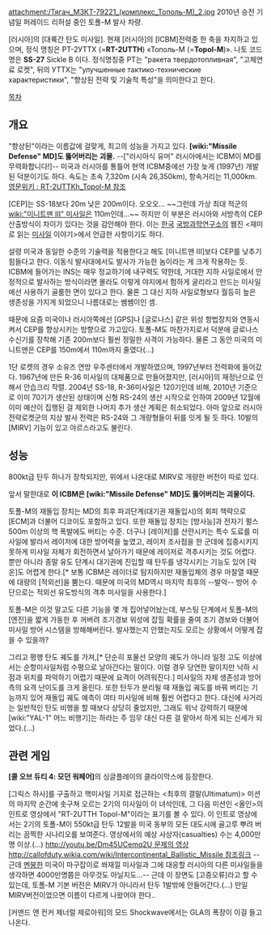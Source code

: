 attachment:/Тягач_МЗКТ-79221_(комплекс_Тополь-М)_2.jpg
2010년 승전 기념일 퍼레이드 리허설 중인 토폴-M 발사 차량.

{{{#!html
<iframe width="425" height="349" src="http://www.youtube.com/embed/hesaGoYfyV8" frameborder="0" allowfullscreen></iframe>
}}}
[러시아]의 [대륙간 탄도 미사일]. 현재 [러시아]의 [ICBM]전력중 한 축을 차지하고 있으며, 정식 명칭은 РТ-2УТТХ (='''RT-2UTTH''') «Тополь-М (='''Topol-M''')». 나토 코드명은 '''SS-27''' Sickle B 이다. 정식명칭중 РТ는 "ракета твердотопливная", "고체연료 로켓", 뒤의 УТТХ는 "улучшенные тактико-технические характеристики", "향상된 전략 및 기술적 특성"을 의미한다고 한다. 

[[목차]]
== 개요 ==
"향상된"이라는 이름값에 걸맞게, 최고의 성능을 가지고 있다. '''[wiki:"Missile Defense" MD]도 뚫어버리는 괴물.''' --["러시아식 유머" 러시아에서는 ICBM이 MD를 무력화합니다!]-- 미국과 러시아를 통틀어 현역 ICBM중에선 가장 늦게 (1997년) 개발된 덕분이기도 하다. 속도는 초속 7,320m (시속 26,350km), 항속거리는 11,000km. [http://en.wikipedia.org/wiki/RT-2UTTKh_Topol-M 영문위키 : RT-2UTTKh_Topol-M 참조]

[CEP]는 SS-18보다 20m 낮은 200m이다. 오오오... ~~그런데 가상 최대 적군의 [[wiki:"미니트맨 III" 미사일]]은 110m인데...~~ 하지만 이 부분은 러시아와 서방측의 CEP 산출방식이 차이가 있다는 것을 감안해야 한다. 이는 [[한국]] [[국방과학연구소]]의 웹진 <재미로 읽는 [[미사일]] 이야기>에서 언급한 사항이기도 하다. 

설령 미국과 동일한 수준의 기술력을 적용한다고 해도 [미니트맨 III]보다 CEP를 낮추기 힘들다고 한다. 이동식 발사대에서도 발사가 가능한 놈이라는 게 크게 작용하는 듯. ICBM에 들어가는 INS는 매우 정교하기에 내구력도 약한데, 거대한 지하 사일로에서 안정적으로 발사하는 방식이라면 몰라도 이렇게 야지에서 험하게 굴리라고 만드는 미사일에선 사용하기 골룸한 면이 있다고 한다. 물론 그 대신 지하 사일로형보다 월등히 높은 생존성을 가지게 되었으니 나름대로는 쌤쌤이인 셈.

때문에 요즘 미국이나 러시아쪽에선 [GPS]나 [글로나스] 같은 위성 항법장치와 연동시켜서 CEP를 향상시키는 방향으로 가고있다. 토폴-M도 마찬가지로서 덕분에 글로나스 수신기를 장착해 기존 200m보다 훨씬 정밀한 사격이 가능하다. 물론 그 동안 미국의 미니트맨은 CEP를 150m에서 110m까지 줄였다(...)

1단 로켓의 경우 소유즈 연방 우주센터에서 개발하였으며, 1997년부터 전력화에 들어갔다. 1967년에 만든 R-36 미사일의 대체품으로 만들어졌지만, [러시아]의 재정난으로 인해서 안습크리 작렬. 2004년 SS-18, R-36미사일은 120기인데 비해, 2010년 기준으로 이미 70기가 생산된 상태이며 신형 RS-24의 생산 시작으로 인하여 2009년 12월에 이미 예산이 집행된 걸 제외한 나머지 추가 생산 계획은 취소되었다. 아마 앞으로 러시아 전략로켓군의 지상 발사 전력은 RS-24와 그 개량형들이 뒤를 잇게 될 듯 하다. 10발의 [MIRV] 기능이 있고 야르스라고도 불린다.

== 성능 ==
800kt급 탄두 하나가 장착되지만, 위에서 나온대로 MIRV로 개량한 버전이 따로 있다.

앞서 말한대로 '''이 ICBM은 [wiki:"Missile Defense" MD]도 뚫어버리는 괴물이다.'''

토폴-M의 재돌입 장치는 MD의 최후 파괴단계(대기권 재돌입시)의 회피 책략으로 [ECM]과 더불어 디코이도 포함하고 있다. 또한 재돌입 장치는 [방사능]과 전자기 펄스 500m 이상의 핵 폭발에도 버티는 수준. 더구나 [레이저]를 산란시키는 특수 도료를 미사일에 발라서 레이저에 대한 방어력을 높였고, 레이저 조사점을 한 군데에 집중시키지 못하게 미사일 자체가 회전하면서 날아가기 때문에 레이저로 격추시키는 것도 어렵다. 뿐만 아니라 종말 유도 단계시 대기권에 진입할 때 탄두를 냉각시키는 기능도 있어 [락온]도 어렵게 한다.[* 보통 ICBM은 레이더로 탐지하지만 재돌입체의 경우 마찰열 때문에 대량의 [적외선]을 뿜는다. 때문에 미국의 MD역시 마지막 최후의 --발악-- 방어 수단으로는 적외선 유도방식의 격추 미사일을 사용한다.]

토폴-M은 이것 말고도 다른 기능을 몇 개 집어넣어놨는데, 부스팅 단계에서 토폴-M의 [엔진]을 짧게 가동한 후 꺼버려 조기경보 위성에 잡힐 확률을 줄여 조기 경보와 더불어 미사일 방어 시스템을 방해해버린다. 발사했는지 안했는지도 모르는 상황에서 어떻게 잡을 수 있을까? 

그리고 평행 탄도 궤도를 가져,[* 단순히 포물선 모양의 궤도가 아니라 일정 고도 이상에서는 순항미사일처럼 수평으로 날아간다는 말이다. 이럴 경우 당연한 말이지만 낙하 시점과 위치를 파악하기 어렵기 때문에 요격이 어려워진다.] 미사일의 자체 생존성과 방어 측의 요격 난이도를 크게 올린다. 또한 탄두가 분리될 때 재돌입 궤도를 바꿔 버리는 기능까지 있어 재돌입 궤도 예측이 여타 미사일에 비해 훨씬 어렵다고 한다. 대신에 사거리는 일반적인 탄도 비행을 할 때보다 상당히 줄었지만, 그래도 워낙 강력하기 때문에 [wiki:"YAL-1" 어느 비행기]는 하라는 주 임무 대신 다른 걸 맡아서 하게 되는 신세가 되었다.(...)

== 관련 게임 ==
'''[콜 오브 듀티 4: 모던 워페어]'''의 싱글플레이의 클라이막스에 등장한다. 

[그릭스 하사]를 구출하고 핵미사일 기지로 접근하는 <최후의 결말(Ultimatum)> 미션의 마지막 순간에 솟구쳐 오르는 2기의 미사일이 이 녀석인데, 그 다음 미션인 <올인>의 인트로 영상에서 "RT-2UTTH Topol-M"이라는 표기를 볼 수 있다. 이 인트로 영상에서는 2기의 토폴-M이 550kt급 탄두 12발을 미국 동부의 모든 대도시에 골고루 뿌려 버리는 끔찍한 시나리오를 보여준다. 영상에서의 예상 사상자(casualties) 수는 4,000만 명 이상.(...) [[http://youtu.be/Dm45UCemq2U 문제의 영상]] [[http://callofduty.wikia.com/wiki/Intercontinental_Ballistic_Missile 참조링크]] 
--근데 [[멘붕]]한 미국이 마구잡이로 쏴재낄 미사일과 그에 대응할 러시아의 다른 미사일들을 생각하면 4000만명쯤은 아무것도 아닐지도...--
근데 이 장면도 [고증오류]라고 할 수 있는데, 토폴-M 기본 버전은 MIRV가 아니라서 탄두 1발밖에 안들어간다.(...) 만일 MIRV버전이었으면 이름이 다르게 나왔어야 한다..

[커맨드 앤 컨커 제너럴 제로아워]의 모드 Shockwave에서는 GLA의 폭장이 이걸 들고 나온다.
